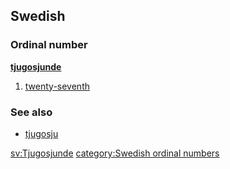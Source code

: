 ==Swedish==
===Ordinal number===
'''[[tjugo]][[sjunde]]'''

#[[twenty-seventh]]

===See also===
*[[tjugosju]]

[[sv:Tjugosjunde]]
[[category:Swedish ordinal numbers]]